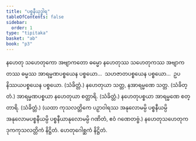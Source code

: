 ```yaml
---
title: "ပစ္စနီယုဒ္ဓါရ"
tableOfContents: false
sidebar:
  order: 1
type: "tipitaka"
basket: "ab"
book: "p3"
---
```



<DynamicBreadcrumb />

<Division number="103" book="p3" e="ch" v="39" p="347">

<Paragraph number="1466" book="p3">
နဟေတု သဟေတုကော အဗျာကတော ဓမ္မော နဟေတုဿ သဟေတုကဿ အဗျာကတဿ ဓမ္မဿ အာရမ္မဏပစ္စယေန ပစ္စယော…  သဟဇာတပစ္စယေန ပစ္စယော…  ဥပနိဿယပစ္စယေန ပစ္စယော. (သံခိတ္တံ.)
</Paragraph>

</Division>
<Division number="104" book="p3" e="ch" v="39" p="347">

<Paragraph number="1467" book="p3">
နဟေတုယာ သတ္တ, နအာရမ္မဏေ သတ္တ. (သံခိတ္တံ.)
</Paragraph>

<Paragraph number="1468" book="p3">
အာရမ္မဏပစ္စယာ နဟေတုယာ စတ္တာရိ. (သံခိတ္တံ.)
</Paragraph>

<Paragraph number="1469" book="p3">
နဟေတုပစ္စယာ အာရမ္မဏေ စတ္တာရိ. (သံခိတ္တံ.)
</Paragraph>

<Paragraph number="1470" book="p3">
(ယထာ ကုသလတ္တိကေ ပဉှာဝါရဿ အနုလောမမ္ပိ ပစ္စနီယမ္ပိ အနုလောမပစ္စနီယမ္ပိ ပစ္စနီယာနုလောမမ္ပိ ဂဏိတံ, ဧဝံ ဂဏေတဗ္ဗံ.)

</Paragraph>
</Division>

<Paragraph number="1471" type="center" book="p3">
နဟေတုသဟေတုကဒုကကုသလတ္တိကံ နိဋ္ဌိတံ.



</Paragraph>

<Paragraph number="1472" type="center" book="p3">
ဟေတုဂေါစ္ဆကံ နိဋ္ဌိတံ.
</Paragraph>